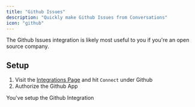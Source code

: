 ```yaml
---
title: "Github Issues"
description: "Quickly make Github Issues from Conversations"
icon: "github"
---
```


<Tip>
  The Github Issues integration is likely most useful to you if you're an open
  source company.
</Tip>

## Setup

1. Visit the [Integrations Page](https://app.usepylon.com/integrations) and hit
   `Connect` under Github
2. Authorize the Github App

<Check>You've setup the Github Integration</Check>
